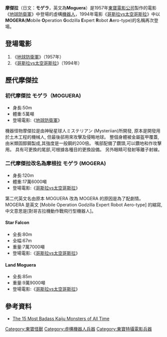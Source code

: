{{no footnotes|time=2015-10-15T01:33:34+00:00}}
{{refimprove|time=2015-10-15T01:33:34+00:00}}
'''摩傑拉'''（日文：'''モゲラ'''，英文為'''Moguera'''）是1957年[[東寶電影公司|東寶電影公司]]製作的電影《[[地球防衛軍|地球防衛軍]]》中登場的虛構[[機器人|機器人]]，1994年電影《[[哥斯拉vs太空哥斯拉|哥斯拉vs太空哥斯拉]]》中以'''MOGERA'''('''M'''obile '''O'''peration '''G'''odzilla '''E'''xpert '''R'''obot '''A'''ero-type)的名稱再次登場。

== 登場電影 ==
# 《[[地球防衛軍|地球防衛軍]]》（1957年）
# 《[[哥斯拉vs太空哥斯拉|哥斯拉vs太空哥斯拉]]》（1994年）

==歷代摩傑拉==
=== 初代摩傑拉 モゲラ（MOGUERA) ===
*身長:50m 
*體重:5萬噸 
*登場電影:《[[地球防衛軍|地球防衛軍]]》
機器怪物摩傑拉是由神秘星球人ミステリアン (Mysteriian)所開發, 原本是開發用於土木工程的機械人, 但最後郤用來攻擊及侵略地球。 整個身體被金屬盔甲覆蓋,由米類固醇鋼製成,其強度是一般鋼的200倍。 嘴部配備了鑽頭,可以鑽地和作攻擊用。 具有可更換的尾部,可根據各種目的更換設備。 另外眼睛可發射等離子射線。

===二代摩傑拉改名為摩根拉 モゲラ (MOGERA) ===
*身長:120m 
*體重:17萬6000噸 
*登場電影:《[[哥斯拉vs太空哥斯拉|哥斯拉vs太空哥斯拉]]》
第二代英文名由原本 MOGUERA 改為 MOGERA 的原因是為了配劇情。 MOGERA 是英文 [Mobile Operation Godzilla Expert Robot Aero-type] 的縮寫, 中文意思是[對哥吉拉機動作戰飛行型機器人]。
====Star Falcon====
*全長:80m 
*全幅:67m
*重量:7萬7000噸
*登場電影:《[[哥斯拉vs太空哥斯拉|哥斯拉vs太空哥斯拉]]》

====Land Moguera====
*全長:85m 
*重量:9萬9000噸
*登場電影:《[[哥斯拉vs太空哥斯拉|哥斯拉vs太空哥斯拉]]》

==參考資料==
*[http://www.complex.com/pop-culture/2014/05/most-badass-kaiju-monsters-of-all-time/ The 15 Most Badass Kaiju Monsters of All Time] {{Wayback|url=http://www.complex.com/pop-culture/2014/05/most-badass-kaiju-monsters-of-all-time/ |date=20151006022930 }}

{{Japanese film-stub}}
{{Godzilla}}
{{Mothra}}
{{東寶怪獸}}
{{DEFAULTSORT:Moguera}}
[[Category:東寶怪獸|Category:東寶怪獸]]
[[Category:虛構機器人兵器|Category:虛構機器人兵器]]
[[Category:東寶特攝電影兵器|Category:東寶特攝電影兵器]]